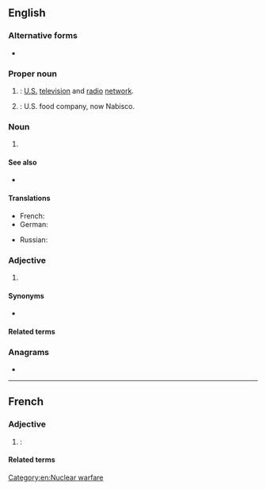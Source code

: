 ==English==
{{wikipedia|lang=en|NBC (disambiguation)|NBC}}

===Alternative forms===
* {{alter|en|N.B.C.|N. B. C.}}

===Proper noun===
{{en-proper noun}}

# {{initialism of|en|{{w|lang=en|NBC|National Broadcasting Company}}|nodot=1}}: [[United States|U.S.]] [[television]] and [[radio]] [[network]].
# {{lb|en|historical}} {{abbreviation of|en|{{w|lang=en|Nabisco|National Biscuit Company}}|nodot=1}}: U.S. food company, now Nabisco.

===Noun===
{{en-noun}}

# {{lb|en|weapons}} {{abbreviation of|en|[[nuclear weapon]], [[biological weapon]] and [[chemical weapon]]}}

====See also====
* {{sense|nuclear, biological, chemical}} {{l|en|ABC}}

====Translations====
{{trans-top|}}
* French: {{t+|fr|NBC}}
* German: {{t+|de|ABC}}
{{trans-mid}}
* Russian: {{t|ru|Эн Би Си|m}}
{{trans-bottom}}

===Adjective===
{{en-adj}}

# {{lb|en|weapons}} {{abbreviation of|en|[[nuclear]], [[biological]], [[chemical]]}}

====Synonyms====
* {{sense|nuclear, biological, chemical}} {{l|en|ABC}}

====Related terms====
{{rel3|en|title=nuclear, biological, chemical|
|CBRN
}}

===Anagrams===
* {{anagrams|en|a=bcn|BCN|BNC|C. B. N.|C.B.N.|CBN}}

[[Category:en:Nuclear warfare]]

----

==French==

===Adjective===
{{head|fr|adjective}}

# {{lb|fr|weapons}} {{initialism of|fr|[[nucléaire]], [[bactériologique]], [[chimique]]}}: {{m|en|NBC|gloss=nuclear, biological, chemical}}

====Related terms====
{{rel3|fr|title=nucléaire, bactériologique, chimique|
|NRBC
}}
